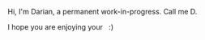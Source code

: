 <Heading text="Welcome" level="h1" />

Hi, I'm Darian, a permanent work-in-progress. Call me D.

I hope you are enjoying your <TimeOfDayText/> &nbsp; :)
